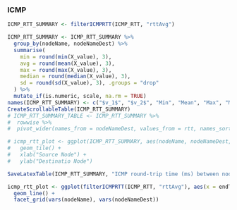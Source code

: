 ### ICMP

```r
ICMP_RTT_SUMMARY <- filterICMPRTT(ICMP_RTT, "rttAvg")

ICMP_RTT_SUMMARY <- ICMP_RTT_SUMMARY %>%
  group_by(nodeName, nodeNameDest) %>%
  summarise(
    min = round(min(X_value), 3),
    avg = round(mean(X_value), 3),
    max = round(max(X_value), 3),
    median = round(median(X_value), 3),
    sd = round(sd(X_value), 3), .groups = "drop"
  ) %>%
  mutate_if(is.numeric, scale, na.rm = TRUE)
names(ICMP_RTT_SUMMARY) <- c("$v_1$", "$v_2$", "Min", "Mean", "Max", "Med", "SD")
CreateScrollableTable(ICMP_RTT_SUMMARY)
# ICMP_RTT_SUMMARY_TABLE <- ICMP_RTT_SUMMARY %>%
#  rowwise %>%
#  pivot_wider(names_from = nodeNameDest, values_from = rtt, names_sort = TRUE)
```
```r
# icmp_rtt_plot <- ggplot(ICMP_RTT_SUMMARY, aes(nodeName, nodeNameDest, fill= rtt)) +
#   geom_tile() +
#   xlab("Source Node") +
#   ylab("Destinatio Node")
```

```r
SaveLatexTable(ICMP_RTT_SUMMARY, "ICMP round-trip time (ms) between nodes.", "rtt-of-nodes", "rtt_nodes_summary.tex")

icmp_rtt_plot <- ggplot(filterICMPRTT(ICMP_RTT, "rttAvg"), aes(x = endTime, y = X_value, group = nodeName)) +
  geom_line() +
  facet_grid(vars(nodeName), vars(nodeNameDest))
```
